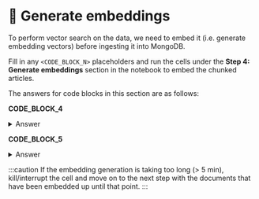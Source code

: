 # 👐 Generate embeddings

To perform vector search on the data, we need to embed it (i.e. generate embedding vectors) before ingesting it into MongoDB.

Fill in any `<CODE_BLOCK_N>` placeholders and run the cells under the **Step 4: Generate embeddings** section in the notebook to embed the chunked articles.

The answers for code blocks in this section are as follows:

**CODE_BLOCK_4**

<details>
<summary>Answer</summary>
<div>
```python
embedding_model.encode(text)
```
</div>
</details>

**CODE_BLOCK_5**

<details>
<summary>Answer</summary>
<div>
```python
doc["embedding"] = get_embedding(doc["body"])
```
</div>
</details>

:::caution
If the embedding generation is taking too long (> 5 min), kill/interrupt the cell and move on to the next step with the documents that have been embedded up until that point.
:::
